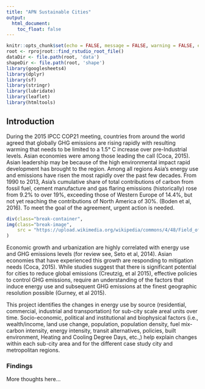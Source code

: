 ```yaml
---
title: "APN Sustainable Cities"
output:
  html_document:
    toc_float: false
---
```

```r
knitr::opts_chunk$set(echo = FALSE, message = FALSE, warning = FALSE, error = FALSE )
root <- rprojroot::find_rstudio_root_file()
dataDir <- file.path(root, 'data')
shapeDir <- file.path(root, 'shape')
library(googlesheets4)
library(dplyr)
library(sf)
library(stringr)
library(lubridate)
library(leaflet)
library(htmltools)
```

## Introduction

During the 2015 IPCC COP21 meeting, countries from around the world agreed that globally GHG emissions are rising rapidly with resulting warming that needs to be limited to a 1.5° C increase over pre-Industrial levels. Asian economies were among those leading the call (Coca, 2015).  Asian leadership may be because of the high environmental impact rapid development has brought to the region.  Among all regions Asia’s energy use and emissions have risen the most rapidly over the past few decades.  From 1990 to 2013, Asia’s cumulative share of total contributions of carbon from fossil fuel, cement manufacture and gas flaring emissions (historically) rose from 9.2% to over 19%, exceeding those of Western Europe of 14.4%, but not yet reaching the contributions of North America of 30%. (Boden et al, 2016).  To meet the goal of the agreement, urgent action is needed.   

```r
div(class="break-container",
img(class="break-image",
    src = "https://upload.wikimedia.org/wikipedia/commons/4/48/Field_of_Solar_Panels_near_Ogwell.jpg")
)
```

Economic growth and urbanization are highly correlated with energy use and GHG emissions levels (for review see, Seto et al, 2014).  Asian economies that have experienced this growth are responding to mitigation needs (Coca, 2015).  While studies suggest that there is significant potential for cities to reduce global emissions (Creutzig, et al 2015), effective policies to control GHG emissions, require an understanding of the factors that induce energy use and subsequent GHG emissions at the finest geographic resolution possible (Gurney, et al 2015).  

This project identifies the changes in energy use by source (residential, commercial, industrial and transportation) for sub-city scale areal units over time.  Socio-economic, political and institutional and biophysical factors (i.e., wealth/income, land use change, population, population density, fuel mix-carbon intensity, energy intensity, transit alternatives, policies, built environment, Heating and Cooling Degree Days, etc.,) help explain changes within each sub-city area and for the different case study city and metropolitan regions.   


### Findings


More thoughts here...

